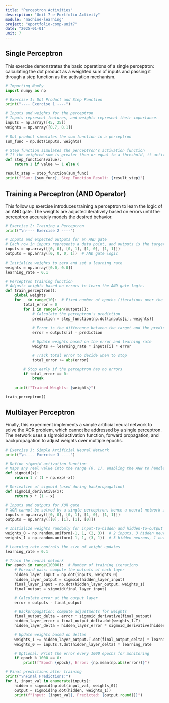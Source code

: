```yaml
---
title: "Perceptron Activities"
description: "Unit 7 e-Portfolio Activity"
module: "machine-learning"
project: "eportfolio-comp-unit7"
date: "2025-01-01"
unit: 7
---
```


## Single Perceptron

This exercise demonstrates the basic operations of a single perceptron: calculating the dot product as a weighted sum of inputs and passing it through a step function as the activation mechanism.

```py
# Importing NumPy
import numpy as np

# Exercise 1: Dot Product and Step Function
print("---- Exercise 1 ----")

# Inputs and weights for the perceptron
# Inputs represent features, and weights represent their importance.
inputs = np.array([45, 25])
weights = np.array([0.7, 0.1])

# Dot product simulates the sum function in a perceptron
sum_func = np.dot(inputs, weights)

# Step function simulates the perceptron's activation function
# If the weighted sum is greater than or equal to a threshold, it activates (returns 1).
def step_function(value):
    return 1 if value >= 1 else 0

result_step = step_function(sum_func)
print(f"Sum: {sum_func}, Step Function Result: {result_step}")
```

## Training a Perceptron (AND Operator)

This follow up exercise introduces training a perceptron to learn the logic of an AND gate. The weights are adjusted iteratively based on errors until the perceptron accurately models the desired behavior.

```py
# Exercise 2: Training a Perceptron
print("\n---- Exercise 2 ----")

# Inputs and expected outputs for an AND gate
# Each row in inputs represents a data point, and outputs is the target result.
inputs = np.array([[0, 0], [0, 1], [1, 0], [1, 1]])
outputs = np.array([0, 0, 0, 1])  # AND gate logic

# Initialize weights to zero and set a learning rate
weights = np.array([0.0, 0.0])
learning_rate = 0.1

# Perceptron training function
# Adjusts weights based on errors to learn the AND gate logic.
def train_perceptron():
    global weights
    for _ in range(10):  # Fixed number of epochs (iterations over the data)
        total_error = 0
        for i in range(len(outputs)):
            # Calculate the perceptron's prediction
            prediction = step_function(np.dot(inputs[i], weights))

            # Error is the difference between the target and the prediction
            error = outputs[i] - prediction

            # Update weights based on the error and learning rate
            weights += learning_rate * inputs[i] * error

            # Track total error to decide when to stop
            total_error += abs(error)

        # Stop early if the perceptron has no errors
        if total_error == 0:
            break

    print(f"Trained Weights: {weights}")

train_perceptron()
```

## Multilayer Perceptron

Finally, this experiment implements a simple artificial neural network to solve the XOR problem, which cannot be addressed by a single perceptron. The network uses a sigmoid activation function, forward propagation, and backpropagation to adjust weights over multiple epochs.

```py
# Exercise 3: Simple Artificial Neural Network
print("\n---- Exercise 3 ----")

# Define sigmoid activation function
# Maps any real value into the range (0, 1), enabling the ANN to handle non-linear problems.
def sigmoid(x):
    return 1 / (1 + np.exp(-x))

# Derivative of sigmoid (used during backpropagation)
def sigmoid_derivative(x):
    return x * (1 - x)

# Inputs and outputs for XOR gate
# XOR cannot be solved by a single perceptron, hence a neural network is needed.
inputs = np.array([[0, 0], [0, 1], [1, 0], [1, 1]])
outputs = np.array([[0], [1], [1], [0]])

# Initialize weights randomly for input-to-hidden and hidden-to-output layers
weights_0 = np.random.uniform(-1, 1, (2, 3))  # 2 inputs, 3 hidden neurons
weights_1 = np.random.uniform(-1, 1, (3, 1))  # 3 hidden neurons, 1 output

# Learning rate controls the size of weight updates
learning_rate = 0.1

# Train the neural network
for epoch in range(10000):  # Number of training iterations
    # Forward pass: compute the outputs of each layer
    hidden_layer_input = np.dot(inputs, weights_0)
    hidden_layer_output = sigmoid(hidden_layer_input)
    final_layer_input = np.dot(hidden_layer_output, weights_1)
    final_output = sigmoid(final_layer_input)

    # Calculate error at the output layer
    error = outputs - final_output

    # Backpropagation: compute adjustments for weights
    final_output_delta = error * sigmoid_derivative(final_output)
    hidden_layer_error = final_output_delta.dot(weights_1.T)
    hidden_layer_delta = hidden_layer_error * sigmoid_derivative(hidden_layer_output)

    # Update weights based on deltas
    weights_1 += hidden_layer_output.T.dot(final_output_delta) * learning_rate
    weights_0 += inputs.T.dot(hidden_layer_delta) * learning_rate

    # Optional: Print the error every 1000 epochs for monitoring
    if epoch % 1000 == 0:
        print(f"Epoch {epoch}, Error: {np.mean(np.abs(error))}")

# Final predictions after training
print("\nFinal Predictions:")
for i, input_val in enumerate(inputs):
    hidden = sigmoid(np.dot(input_val, weights_0))
    output = sigmoid(np.dot(hidden, weights_1))
    print(f"Input: {input_val}, Predicted: {output.round()}")
```
